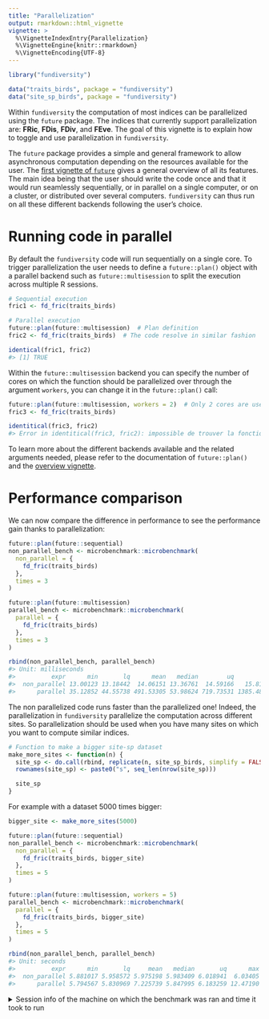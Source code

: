 ```yaml
---
title: "Parallelization"
output: rmarkdown::html_vignette
vignette: >
  %\VignetteIndexEntry{Parallelization}
  %\VignetteEngine{knitr::rmarkdown}
  %\VignetteEncoding{UTF-8}
---
```





```r
library("fundiversity")

data("traits_birds", package = "fundiversity")
data("site_sp_birds", package = "fundiversity")
```

Within `fundiversity` the computation of most indices can be parallelized using the `future` package. The indices that currently support parallelization are: **FRic**, **FDis**, **FDiv**, and **FEve**. The goal of this vignette is to explain how to toggle and use parallelization in `fundiversity`.

The `future` package provides a simple and general framework to allow asynchronous computation depending on the resources available for the user. The [first vignette of `future`](https://cran.r-project.org/web/packages/future/vignettes/future-1-overview.html) gives a general overview of all its features. The main idea being that the user should write the code once and that it would run seamlessly sequentially, or in parallel on a single computer, or on a cluster, or distributed over several computers. `fundiversity` can thus run on all these different backends following the user's choice.


# Running code in parallel

By default the `fundiversity` code will run sequentially on a single core. To trigger parallelization the user needs to define a `future::plan()` object with a parallel backend such as `future::multisession` to split the execution across multiple R sessions.


```r
# Sequential execution
fric1 <- fd_fric(traits_birds)

# Parallel execution
future::plan(future::multisession)  # Plan definition
fric2 <- fd_fric(traits_birds)  # The code resolve in similar fashion

identical(fric1, fric2)
#> [1] TRUE
```

Within the `future::multisession` backend you can specify the number of cores on which the function should be parallelized over through the argument `workers`, you can change it in the `future::plan()` call:


```r
future::plan(future::multisession, workers = 2)  # Only 2 cores are used
fric3 <- fd_fric(traits_birds)

identitical(fric3, fric2)
#> Error in identitical(fric3, fric2): impossible de trouver la fonction "identitical"
```

To learn more about the different backends available and the related arguments needed, please refer to the documentation of `future::plan()` and the [overview vignette](https://cran.r-project.org/web/packages/future/vignettes/future-1-overview.html).


# Performance comparison

We can now compare the difference in performance to see the performance gain thanks to parallelization:


```r
future::plan(future::sequential)
non_parallel_bench <- microbenchmark::microbenchmark(
  non_parallel = {
    fd_fric(traits_birds)
  },
  times = 3
)

future::plan(future::multisession)
parallel_bench <- microbenchmark::microbenchmark(
  parallel = {
    fd_fric(traits_birds)
  },
  times = 3
)

rbind(non_parallel_bench, parallel_bench)
#> Unit: milliseconds
#>          expr      min       lq      mean   median        uq        max neval
#>  non_parallel 13.00123 13.18442  14.06151 13.36761  14.59166   15.81571     3
#>      parallel 35.12852 44.55738 491.53305 53.98624 719.73531 1385.48439     3
```

The non parallelized code runs faster than the parallelized one! Indeed, the parallelization in `fundiversity` parallelize the computation across different sites. So parallelization should be used when you have many sites on which you want to compute similar indices.


```r
# Function to make a bigger site-sp dataset
make_more_sites <- function(n) {
  site_sp <- do.call(rbind, replicate(n, site_sp_birds, simplify = FALSE))
  rownames(site_sp) <- paste0("s", seq_len(nrow(site_sp)))

  site_sp
}
```

For example with a dataset 5000 times bigger:


```r
bigger_site <- make_more_sites(5000)

future::plan(future::sequential)
non_parallel_bench <- microbenchmark::microbenchmark(
  non_parallel = {
    fd_fric(traits_birds, bigger_site)
  },
  times = 5
)

future::plan(future::multisession, workers = 5)
parallel_bench <- microbenchmark::microbenchmark(
  parallel = {
    fd_fric(traits_birds, bigger_site)
  },
  times = 5
)

rbind(non_parallel_bench, parallel_bench)
#> Unit: seconds
#>          expr      min       lq     mean   median       uq      max neval
#>  non_parallel 5.881017 5.958572 5.975198 5.983409 6.018941  6.03405     5
#>      parallel 5.794567 5.830969 7.225739 5.847995 6.183259 12.47190     5
```

<details>
<summary>Session info of the machine on which the benchmark was ran and time it took to run</summary>


```
#>  seconds needed to generate this document: 80.093 sec elapsed
#> ─ Session info ──────────────────────────────────────────────────────────────────────────────────────────────────────────
#>  setting  value                       
#>  version  R version 4.0.3 (2020-10-10)
#>  os       macOS High Sierra 10.13.6   
#>  system   x86_64, darwin17.0          
#>  ui       RStudio                     
#>  language (EN)                        
#>  collate  fr_FR.UTF-8                 
#>  ctype    fr_FR.UTF-8                 
#>  tz       Europe/Paris                
#>  date     2021-03-21                  
#> 
#> ─ Packages ──────────────────────────────────────────────────────────────────────────────────────────────────────────────
#>  ! package        * version  date       lib source        
#>    abind            1.4-5    2016-07-21 [1] CRAN (R 4.0.2)
#>    assertthat       0.2.1    2019-03-21 [1] CRAN (R 4.0.2)
#>    cachem           1.0.4    2021-02-13 [1] CRAN (R 4.0.3)
#>    callr            3.5.1    2020-10-13 [1] CRAN (R 4.0.2)
#>    cli              2.3.1    2021-02-23 [1] CRAN (R 4.0.3)
#>    cluster          2.1.1    2021-02-14 [1] CRAN (R 4.0.3)
#>    codetools        0.2-18   2020-11-04 [1] CRAN (R 4.0.2)
#>    colorspace       2.0-0    2020-11-11 [1] CRAN (R 4.0.2)
#>    crayon           1.4.1    2021-02-08 [1] CRAN (R 4.0.3)
#>    DBI              1.1.1    2021-01-15 [1] CRAN (R 4.0.2)
#>    desc             1.3.0    2021-03-05 [1] CRAN (R 4.0.3)
#>    digest           0.6.27   2020-10-24 [1] CRAN (R 4.0.2)
#>    dplyr            1.0.5    2021-03-05 [1] CRAN (R 4.0.3)
#>    ellipsis         0.3.1    2020-05-15 [1] CRAN (R 4.0.2)
#>    evaluate         0.14     2019-05-28 [1] CRAN (R 4.0.1)
#>    fansi            0.4.2    2021-01-15 [1] CRAN (R 4.0.2)
#>    fastmap          1.1.0    2021-01-25 [1] CRAN (R 4.0.3)
#>  P fundiversity   * 0.0.2    2021-02-24 [?] local         
#>    future           1.21.0   2020-12-10 [1] CRAN (R 4.0.3)
#>    future.apply     1.7.0    2021-01-04 [1] CRAN (R 4.0.3)
#>    generics         0.1.0    2020-10-31 [1] CRAN (R 4.0.2)
#>    geometry         0.4.5    2019-12-04 [1] CRAN (R 4.0.2)
#>    ggplot2          3.3.3    2020-12-30 [1] CRAN (R 4.0.2)
#>    globals          0.14.0   2020-11-22 [1] CRAN (R 4.0.3)
#>    glue             1.4.2    2020-08-27 [1] CRAN (R 4.0.2)
#>    gtable           0.3.0    2019-03-25 [1] CRAN (R 4.0.2)
#>    highr            0.8      2019-03-20 [1] CRAN (R 4.0.2)
#>    htmltools        0.5.1.1  2021-01-22 [1] CRAN (R 4.0.3)
#>    knitr            1.31     2021-01-27 [1] CRAN (R 4.0.3)
#>    lattice          0.20-41  2020-04-02 [1] CRAN (R 4.0.3)
#>    lifecycle        1.0.0    2021-02-15 [1] CRAN (R 4.0.3)
#>    listenv          0.8.0    2019-12-05 [1] CRAN (R 4.0.2)
#>    magic            1.5-9    2018-09-17 [1] CRAN (R 4.0.2)
#>    magrittr         2.0.1    2020-11-17 [1] CRAN (R 4.0.2)
#>    MASS             7.3-53.1 2021-02-12 [1] CRAN (R 4.0.3)
#>    Matrix           1.3-2    2021-01-06 [1] CRAN (R 4.0.3)
#>    memoise          2.0.0    2021-01-26 [1] CRAN (R 4.0.3)
#>    mgcv             1.8-34   2021-02-16 [1] CRAN (R 4.0.2)
#>    microbenchmark   1.4-7    2019-09-24 [1] CRAN (R 4.0.2)
#>    munsell          0.5.0    2018-06-12 [1] CRAN (R 4.0.2)
#>    nlme             3.1-152  2021-02-04 [1] CRAN (R 4.0.3)
#>    parallelly       1.24.0   2021-03-14 [1] CRAN (R 4.0.3)
#>    permute          0.9-5    2019-03-12 [1] CRAN (R 4.0.2)
#>    pillar           1.5.1    2021-03-05 [1] CRAN (R 4.0.3)
#>    pkgbuild         1.2.0    2020-12-15 [1] CRAN (R 4.0.3)
#>    pkgconfig        2.0.3    2019-09-22 [1] CRAN (R 4.0.2)
#>    pkgload          1.2.0    2021-02-23 [1] CRAN (R 4.0.3)
#>    prettyunits      1.1.1    2020-01-24 [1] CRAN (R 4.0.2)
#>    processx         3.4.5    2020-11-30 [1] CRAN (R 4.0.3)
#>    ps               1.6.0    2021-02-28 [1] CRAN (R 4.0.3)
#>    purrr            0.3.4    2020-04-17 [1] CRAN (R 4.0.2)
#>    R6               2.5.0    2020-10-28 [1] CRAN (R 4.0.2)
#>    Rcpp             1.0.6    2021-01-15 [1] CRAN (R 4.0.2)
#>    rlang            0.4.10   2020-12-30 [1] CRAN (R 4.0.2)
#>    rmarkdown        2.7      2021-02-19 [1] CRAN (R 4.0.3)
#>    rprojroot        2.0.2    2020-11-15 [1] CRAN (R 4.0.2)
#>    rstudioapi       0.13     2020-11-12 [1] CRAN (R 4.0.2)
#>    scales           1.1.1    2020-05-11 [1] CRAN (R 4.0.2)
#>    sessioninfo      1.1.1    2018-11-05 [1] CRAN (R 4.0.2)
#>    stringi          1.5.3    2020-09-09 [1] CRAN (R 4.0.2)
#>    stringr          1.4.0    2019-02-10 [1] CRAN (R 4.0.2)
#>    testthat       * 3.0.2    2021-02-14 [1] CRAN (R 4.0.3)
#>    tibble           3.1.0    2021-02-25 [1] CRAN (R 4.0.3)
#>    tictoc           1.0      2014-06-17 [1] CRAN (R 4.0.2)
#>    tidyselect       1.1.0    2020-05-11 [1] CRAN (R 4.0.2)
#>    utf8             1.2.1    2021-03-12 [1] CRAN (R 4.0.2)
#>    vctrs            0.3.6    2020-12-17 [1] CRAN (R 4.0.3)
#>    vegan            2.5-7    2020-11-28 [1] CRAN (R 4.0.2)
#>    withr            2.4.1    2021-01-26 [1] CRAN (R 4.0.3)
#>    xfun             0.22     2021-03-11 [1] CRAN (R 4.0.2)
#>    yaml             2.2.1    2020-02-01 [1] CRAN (R 4.0.2)
#> 
#> [1] /Library/Frameworks/R.framework/Versions/4.0/Resources/library
#> 
#>  P ── Loaded and on-disk path mismatch.
```

</details>
